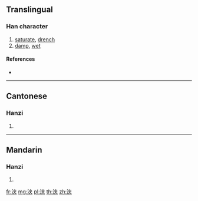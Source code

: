 {{also|浹}}
==Translingual==

===Han character===
{{Han char|rn=85|rad=水|as=06|sn=9|four=|canj=EKT}}

# [[saturate]], [[drench]]
# [[damp]], [[wet]]

====References====
* {{Han ref|kx=0623.171|dkj=17447|hdz=31605.060|uh=6D43|ud=27971}}

----

==Cantonese==

===Hanzi===
{{yue-hanzi|jyut=|y=jip3|tra=浹}}

# {{defn|lang=yue|sort=水06}}

----

==Mandarin==

===Hanzi===
{{cmn-hanzi|tra=浹|pin=[[jiá]] ([[jia2]])|wg=chia<sup>2</sup>}}

# {{defn|lang=cmn|sort=水06}}

[[fr:浃]]
[[mg:浃]]
[[pl:浃]]
[[th:浃]]
[[zh:浃]]